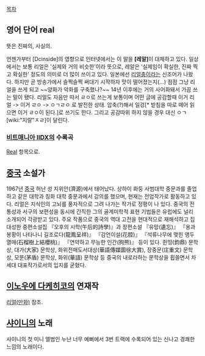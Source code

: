 [[목차]]

== 영어 단어 real ==
뜻은 진짜의, 사실의.

언젠가부터 [Dcinside]의 영향으로 인터넷에서는 이 말을 '''[레알]'''이 대체하고 있다. 일상에서는 보통 리얼은 '실제와 거의 비슷한'이라 뜻으로, 레알은 '실제임이 확실한, 진짜 찍고 확실한' 정도의 의미로 더 많이 쓰이고 있다. 일본에선 [[리얼충]]이라는 신조어가 나왔다.  하지만 곧 방송가에서 슬쩍슬쩍 써대기 시작하자 맛이 떨어졌는지(...) 점점 그냥 리얼을 쓰게 되고 ~~양화가 악화를 구축했나?~~ 14년 이후에는 거의 사어화돼서 가끔 쓰는 말이 됐다. 리얼도 자음만 따서 ㄹㅇ로 쓰는게 보통이며 어떤 글에 공감할때 이거 리얼 -> 이거 ㄹㅇ -> ㅇㄱㄹㅇ 로 발전한 상태. 압축(?)해서 일겅[* 받침을 따로 떼어 읽으면 이거 ㄹㅇ이 된다.]로 쓰기도 한다. 그리고 공감따위 하지 않을 경우 대신 ㅇㄱ[wiki:"지랄"ㅈㄹ]이 달린다.
=== [[비트매니아 IIDX]]의 수록곡 ===
[[Real]] 항목으로.

== [[중국]] 소설가 ==
1967년 [[중국]] 허난 성 지위안(濟源)에서 태어났다. 상하이 화둥 사범대학 중문과를 졸업하고 같은 대학과 칭화 대학 중문과에서 강의를 했으며, 현재는 전업작가로 활동하고 있다.
리얼은 지식인의 고뇌를 풍자적으로 그려 나가는 작가로 정평이 나 있다. 중국의 전통성과 서구의 보편성을 동시에 간직한 그의 골계미학적 표현 기법들은 유럽에도 널리 소개되어 각광받고 있다. 주요 작품으로 중국의 역대 고전을 현대적으로 재해석하고 집대성한 중편소설집 『오후의 시학(午后的詩學)』과 장편소설 『유망(遺忘)』 『용과 봉황이 나타나니 길조로다(龍鳳呈祥)』 『감언이설(花腔)』 『석류나무에 맺힌 앵두 열매(石榴樹上結櫻桃)』 『연약하고 무능한 인간(狗熊)』 등이 있다. 쥔띵(鈞鼎) 문학상, 대가(大家) 문학상, 화위전매도서대상(華語傳媒圖徐大賞), 장중문(庄重文) 문학상, 모뚠(茅盾) 문학상, 화위(華語) 문학상 등 중국의 내로라하는 문학상을 휩쓸면서 차세대 대표작가로서의 입지를 굳혔다.

== [[이노우에 다케히코]]의 연재작 ==
[[리얼(만화)]] 참조.

== [[샤이니]]의 노래 ==
샤이니의 첫 미니 앨범인 누난 너무 예뻐에서 3번 트랙에
수록되어 있는 신나고 경쾌한 느낌의 노래이다.

